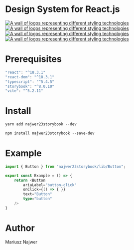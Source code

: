 
<Meta title="Getting Started" />

# Design System for React.js

<div style={{ display: "flex", gap: "20px", alignItems: "center" }}>
	<a href="https://www.npmjs.com/package/najwer23storybook" target="_blank">
		<img
			title="NPM package"
			src="https://img.icons8.com/color/96/npm.png"
			alt="A wall of logos representing different styling technologies"
		/>
	</a>
	<a href="https://najwer23.github.io/najwer23storybook/" target="_blank">
		<img
			title="Demo"
			src="https://img.icons8.com/clouds/100/domain.png"
			alt="A wall of logos representing different styling technologies"
		/>
	</a>
	<a href="https://github.com/najwer23/najwer23storybook" target="_blank">
		<img
			title="Github"
			width={96}
			src="https://img.icons8.com/clouds/100/github.png"
			alt="A wall of logos representing different styling technologies"
		/>
	</a>
	<a href="https://www.jsdelivr.com/?query=author%3A%20najwer23" target="_blank">
		<img
			title="jsdelivr"
			src="https://img.icons8.com/external-tal-revivo-color-tal-revivo/96/external-jsdelivr-a-free-fast-and-reliable-open-source-cdn-for-npm-and-github-logo-color-tal-revivo.png"
			alt="A wall of logos representing different styling technologies"
		/>
	</a>
</div>

# Prerequisites

```js
"react": "^18.3.1"
"react-dom": "^18.3.1"
"typescript": "^5.4.5"
"storybook": "^8.0.10"
"vite": "^5.2.11"
```

# Install
```js
yarn add najwer23storybook --dev
```
```js
npm install najwer23storybook --save-dev
```

# Example

```typescript
import { Button } from "najwer23storybook/lib/Button";

export const Example = () => {
    return <Button
        ariaLabel="button-click"
        onClick={() => { }}
        text="Button"
        type="button"
    />
}
```

# Author

Mariusz Najwer